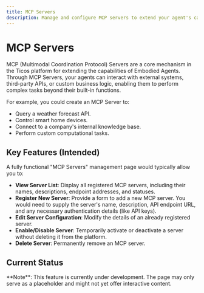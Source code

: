 ```yaml
---
title: MCP Servers
description: Manage and configure MCP servers to extend your agent's capabilities.
---
```


# MCP Servers

MCP (Multimodal Coordination Protocol) Servers are a core mechanism in the Ticos platform for extending the capabilities of Embodied Agents. Through MCP Servers, your agents can interact with external systems, third-party APIs, or custom business logic, enabling them to perform complex tasks beyond their built-in functions.

For example, you could create an MCP Server to:
-   Query a weather forecast API.
-   Control smart home devices.
-   Connect to a company's internal knowledge base.
-   Perform custom computational tasks.

## Key Features (Intended)

A fully functional "MCP Servers" management page would typically allow you to:

-   **View Server List**: Display all registered MCP servers, including their names, descriptions, endpoint addresses, and statuses.
-   **Register New Server**: Provide a form to add a new MCP server. You would need to supply the server's name, description, API endpoint URL, and any necessary authentication details (like API keys).
-   **Edit Server Configuration**: Modify the details of an already registered server.
-   **Enable/Disable Server**: Temporarily activate or deactivate a server without deleting it from the platform.
-   **Delete Server**: Permanently remove an MCP server.

## Current Status

<div className="nx-mt-6 nx-rounded-lg nx-bg-yellow-100 nx-p-4 nx-text-sm nx-text-yellow-900 dark:nx-bg-yellow-500/20 dark:nx-text-yellow-200">
  **Note**: This feature is currently under development. The page may only serve as a placeholder and might not yet offer interactive content.
</div>
